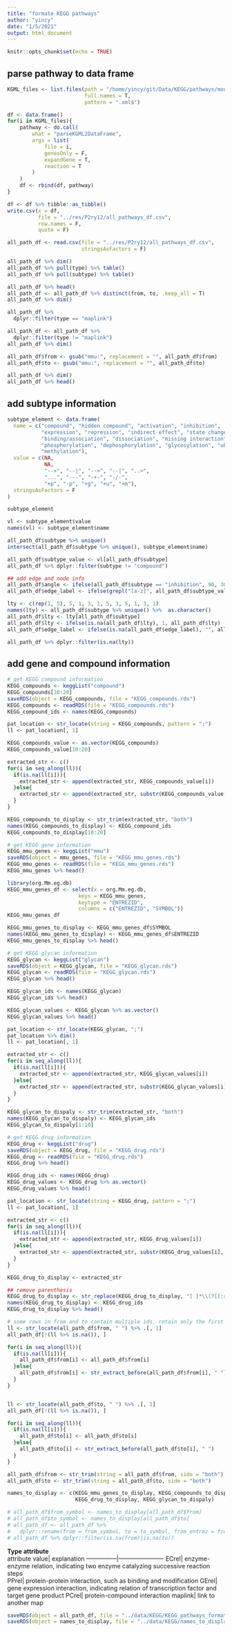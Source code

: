 ```yaml
---
title: "formate KEGG pathways"
author: "yincy"
date: "1/5/2021"
output: html_document
---
```


```r
knitr::opts_chunk$set(echo = TRUE)
```

## parse pathway to data frame  
```r
KGML_files <- list.files(path = "/home/yincy/git/Data/KEGG/pathways/mouse", 
                         full.names = T, 
                         pattern = ".xml$")

df <- data.frame()
for(i in KGML_files){
    pathway <- do.call(
        what = "parseKGML2DataFrame", 
        args = list(
            file = i, 
            genesOnly = F, 
            expandGene = T, 
            reaction = T
        )
    )
    df <- rbind(df, pathway)
}

df <- df %>% tibble::as_tibble()
write.csv(x = df, 
          file = "../res/P2ry12/all_pathways_df.csv", 
          row.names = F, 
          quote = F)

all_path_df <- read.csv(file = "../res/P2ry12/all_pathways_df.csv", 
                        stringsAsFactors = F)

all_path_df %>% dim()
all_path_df %>% pull(type) %>% table()
all_path_df %>% pull(subtype) %>% table()

all_path_df %>% head()
all_path_df <- all_path_df %>% distinct(from, to, .keep_all = T)
all_path_df %>% dim()

all_path_df %>% 
  dplyr::filter(type == "maplink")

all_path_df <- all_path_df %>% 
  dplyr::filter(type != "maplink")
all_path_df %>% dim()

all_path_df$from <- gsub("mmu:", replacement = "", all_path_df$from)
all_path_df$to <- gsub("mmu:", replacement = "", all_path_df$to)

all_path_df %>% dim()
all_path_df %>% head()
```


## add subtype information  
```r
subtype_element <- data.frame(
  name = c("compound", "hidden compound", "activation", "inhibition", 
           "expression", "repression", "indirect effect", "state change", 
           "binding/association", "dissociation", "missing interaction", 
           "phosphorylation", "dephosphorylation", "glycosylation", "ubiquitination", 
           "methylation"), 
  value = c(NA, 
            NA, 
            "-->", "--|", "-->", "--|", "..>", 
            "...", "---", "-+-", "-/-",
            "+p", "-p", "+g", "+u", "+m"), 
  stringsAsFactors = F
)

subtype_element

vl <- subtype_element$value
names(vl) <- subtype_element$name

all_path_df$subtype %>% unique()
intersect(all_path_df$subtype %>% unique(), subtype_element$name)

all_path_df$subtype_value <- vl[all_path_df$subtype]
all_path_df %>% dplyr::filter(subtype != "compound")

## add edge and node info
all_path_df$angle <- ifelse(all_path_df$subtype == "inhibition", 90, 30)
all_path_df$edge_label <- ifelse(grepl("[a-z]", all_path_df$subtype_value), all_path_df$subtype_value, NA)

lty <- c(rep(1, 5), 5, 1, 3, 1, 5, 3, 5, 1, 3, 1)
names(lty) <- all_path_df$subtype %>% unique() %>%  as.character()
all_path_df$lty <- lty[all_path_df$subtype]
all_path_df$lty <- ifelse(is.na(all_path_df$lty), 1, all_path_df$lty)
all_path_df$edge_label <- ifelse(is.na(all_path_df$edge_label), "", all_path_df$edge_label)

all_path_df %>% dplyr::filter(is.na(lty))
```



## add gene and compound information  
```r
# get KEGG compound information
KEGG_compounds <- keggList("compound")
KEGG_compounds[10:20]
saveRDS(object = KEGG_compounds, file = "KEGG_compounds.rds")
KEGG_compounds <- readRDS(file = "KEGG_compounds.rds")
KEGG_compound_ids <- names(KEGG_compounds)

pat_location <- str_locate(string = KEGG_compounds, pattern = ";")
ll <- pat_location[, 1]

KEGG_compounds_value <- as.vector(KEGG_compounds)
KEGG_compounds_value[10:20]

extracted_str <- c()
for(i in seq_along(ll)){
  if(is.na(ll[i])){
    extracted_str <- append(extracted_str, KEGG_compounds_value[i])
  }else{
    extracted_str <- append(extracted_str, substr(KEGG_compounds_value[i], start = 1, stop = ll[i] - 1))
  }
}

KEGG_compounds_to_display <- str_trim(extracted_str, "both")
names(KEGG_compounds_to_display) <- KEGG_compound_ids
KEGG_compounds_to_display[10:20]
```

```r
# get KEGG gene information
KEGG_mmu_genes <- keggList("mmu")
saveRDS(object = mmu_genes, file = "KEGG_mmu_genes.rds")
KEGG_mmu_genes <- readRDS(file = "KEGG_mmu_genes.rds")
KEGG_mmu_genes %>% head()

library(org.Mm.eg.db)
KEGG_mmu_genes_df <- select(x = org.Mm.eg.db, 
                       keys = KEGG_mmu_genes, 
                       keytype = "ENTREZID", 
                       columns = c("ENTREZID", "SYMBOL"))
KEGG_mmu_genes_df

KEGG_mmu_genes_to_display <- KEGG_mmu_genes_df$SYMBOL
names(KEGG_mmu_genes_to_display) <- KEGG_mmu_genes_df$ENTREZID
KEGG_mmu_genes_to_display %>% head()
```

```r
# get KEGG glycan information  
KEGG_glycan <- keggList("glycan")
saveRDS(object = KEGG_glycan, file = "KEGG_glycan.rds")
KEGG_glycan <- readRDS(file = "KEGG_glycan.rds")
KEGG_glycan %>% head()

KEGG_glycan_ids <- names(KEGG_glycan)
KEGG_glycan_ids %>% head()

KEGG_glycan_values <- KEGG_glycan %>% as.vector()
KEGG_glycan_values %>% head()

pat_location <- str_locate(KEGG_glycan, ";")
pat_location %>% dim()
ll <- pat_location[, 1]

extracted_str <- c()
for(i in seq_along(ll)){
  if(is.na(ll[i])){
    extracted_str <- append(extracted_str, KEGG_glycan_values[i])
  }else{
    extracted_str <- append(extracted_str, substr(KEGG_glycan_values[i], start = 1, stop = ll[i] - 1))
  }
}

KEGG_glycan_to_dispaly <- str_trim(extracted_str, "both")
names(KEGG_glycan_to_dispaly) <- KEGG_glycan_ids
KEGG_glycan_to_dispaly[1:10]
```


```r
# get KEGG drug information 
KEGG_drug <- keggList("drug")
saveRDS(object = KEGG_drug, file = "KEGG_drug.rds")
KEGG_drug <- readRDS(file = "KEGG_drug.rds")
KEGG_drug %>% head()

KEGG_drug_ids <- names(KEGG_drug)
KEGG_drug_values <- KEGG_drug %>% as.vector()
KEGG_drug_values %>% head()

pat_location <- str_locate(string = KEGG_drug, pattern = ";")
ll <- pat_location[, 1]

extracted_str <- c()
for(i in seq_along(ll)){
  if(is.na(ll[i])){
    extracted_str <- append(extracted_str, KEGG_drug_values[i])
  }else{
    extracted_str <- append(extracted_str, substr(KEGG_drug_values[i], start = 1, stop = ll[i] - 1))
  }
}

KEGG_drug_to_display <- extracted_str

## remove parenthesis 
KEGG_drug_to_display <- str_replace(KEGG_drug_to_display, "[ ]*\\(?[[:alnum:][:punct:]]*\\)?$", "")
names(KEGG_drug_to_display) <- KEGG_drug_ids
KEGG_drug_to_display %>% head()
```


```r
# some rows in from and to contain multiple ids, retain only the first one
ll <- str_locate(all_path_df$from, " ") %>% .[, 1]
all_path_df[!(ll %>% is.na()), ]

for(i in seq_along(ll)){
  if(is.na(ll[i])){
    all_path_df$from[i] <- all_path_df$from[i]
  }else{
    all_path_df$from[i] <- str_extract_before(all_path_df$from[i], " ")
  }
}


ll <- str_locate(all_path_df$to, " ") %>% .[, 1]
all_path_df[!(ll %>% is.na()), ]

for(i in seq_along(ll)){
  if(is.na(ll[i])){
    all_path_df$to[i] <- all_path_df$to[i]
  }else{
    all_path_df$to[i] <- str_extract_before(all_path_df$to[i], " ")
  }
}

all_path_df$from <- str_trim(string = all_path_df$from, side = "both")
all_path_df$to <- str_trim(string = all_path_df$to, side = "both")

names_to_display <- c(KEGG_mmu_genes_to_display, KEGG_compounds_to_display, 
                      KEGG_drug_to_display, KEGG_glycan_to_dispaly)

# all_path_df$from_symbol <- names_to_display[all_path_df$from]
# all_path_df$to_symbol <- names_to_display[all_path_df$to]
# all_path_df <- all_path_df %>% 
#   dplyr::rename(from = from_symbol, to = to_symbol, from_entrez = from, to_entrez = to)
# all_path_df %>% dplyr::filter(is.na(from)|is.na(to))
```


**Type attribute**  
attribute value| explanation
---------------|-----------------------
ECrel| enzyme-enzyme relation, indicating two enzyme catalyzing successive reaction steps  
PPrel| protein-protein interaction, such as binding and modification
GErel| gene expression interaction, indicating relation of transcription factor and target gene product
PCrel| protein-compound interaction 
maplink| link to another map


```r
saveRDS(object = all_path_df, file = "../data/KEGG/KEGG_pathways_formatted.rds")
saveRDS(object = names_to_display, file = "../data/KEGG/names_to_display.rds")
```

